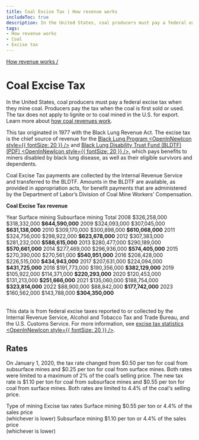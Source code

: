 ```yaml
---
title: Coal Excise Tax | How revenue works
includeToc: true
description: In the United States, coal producers must pay a federal excise tax when they mine coal. Producers pay the tax when the coal is first sold or used. The tax originated in 1977 with the Black Lung Revenue Act.
tags:
- How revenue works
- Coal
- Excise tax
---
```


[How revenue works /](/how-revenue-works/)


# Coal Excise Tax

In the United States, coal producers must pay a federal excise tax when they mine coal. Producers pay the tax when the coal is first sold or used. The tax does not apply to lignite or to coal mined in the U.S. for export. Learn more about [how coal revenues work](/how-revenue-works/coal/).
<br />

This tax originated in 1977 with the Black Lung Revenue Act. The excise tax is the chief source of revenue for the [Black Lung Program <OpenInNewIcon style={{ fontSize: 20 }} />](https://www.dol.gov/owcp/dcmwc/) and [Black Lung Disability Trust Fund (BLDTF) (PDF) <OpenInNewIcon style={{ fontSize: 20 }} />](https://www.dol.gov/sites/dolgov/files/general/budget/2021/CBJ-2021-V2-08.pdf), which pays benefits to miners disabled by black lung disease, as well as their eligible survivors and dependents.
<br />

Coal Excise Tax payments are collected by the Internal Revenue Service and transferred to the BLDTF. Amounts in the BLDTF are available, as provided in appropriation acts, for benefit payments that are administered by the Department of Labor’s Division of Coal Mine Workers’ Compensation.
<br />

**Coal Excise Tax revenue**

<Table>
  <TableHead>
    <TableRow>
      <TableCell>Year</TableCell>
      <TableCell>Surface mining</TableCell>
      <TableCell>Subsurface mining</TableCell>
      <TableCell>Total</TableCell>
    </TableRow>
  </TableHead>
  <TableBody>
    <TableRow>
      <TableCell>2008</TableCell>
      <TableCell>$326,258,000</TableCell>
      <TableCell>$318,332,000</TableCell>
      <TableCell><strong>$644,590,000</strong></TableCell>
    </TableRow>
    <TableRow>
      <TableCell>2009</TableCell>
      <TableCell>$324,093,000</TableCell>
      <TableCell>$307,045,000</TableCell>
      <TableCell><strong>$631,138,000</strong></TableCell>
    </TableRow>
    <TableRow>
      <TableCell>2010</TableCell>
      <TableCell>$309,170,000</TableCell>
      <TableCell>$300,898,000</TableCell>
      <TableCell><strong>$610,068,000</strong></TableCell>
    </TableRow>
    <TableRow>
      <TableCell>2011</TableCell>
      <TableCell>$324,756,000</TableCell>
      <TableCell>$298,922,000</TableCell>
      <TableCell><strong>$623,678,000</strong></TableCell>
    </TableRow>
    <TableRow>
      <TableCell>2012</TableCell>
      <TableCell>$307,383,000</TableCell>
      <TableCell>$281,232,000</TableCell>
      <TableCell><strong>$588,615,000</strong></TableCell>
    </TableRow>
    <TableRow>
      <TableCell>2013</TableCell>
      <TableCell>$280,477,000</TableCell>
      <TableCell>$290,189,000</TableCell>
      <TableCell><strong>$570,661,000</strong></TableCell>
    </TableRow>
    <TableRow>
      <TableCell>2014</TableCell>
      <TableCell>$277,469,000</TableCell>
      <TableCell>$296,936,000</TableCell>
      <TableCell><strong>$574,405,000</strong></TableCell>
    </TableRow>
    <TableRow>
      <TableCell>2015</TableCell>
      <TableCell>$270,390,000</TableCell>
      <TableCell>$270,561,000</TableCell>
      <TableCell><strong>$540,951,000</strong></TableCell>
    </TableRow>
    <TableRow>
      <TableCell>2016</TableCell>
      <TableCell>$208,428,000</TableCell>
      <TableCell>$226,515,000</TableCell>
      <TableCell><strong>$434,943,000</strong></TableCell>
    </TableRow>
    <TableRow>
      <TableCell>2017</TableCell>
      <TableCell>$207,631,000</TableCell>
      <TableCell>$224,094,000</TableCell>
      <TableCell><strong>$431,725,000</strong></TableCell>
    </TableRow>
    <TableRow>
      <TableCell>2018</TableCell>
      <TableCell>$191,773,000</TableCell>
      <TableCell>$190,356,000</TableCell>
      <TableCell><strong>$382,129,000</strong></TableCell>
    </TableRow>
    <TableRow>
      <TableCell>2019</TableCell>
      <TableCell>$105,922,000</TableCell>
      <TableCell>$114,371,000</TableCell>
      <TableCell><strong>$220,293,000</strong></TableCell>
    </TableRow>
    <TableRow>
      <TableCell>2020</TableCell>
      <TableCell>$120,453,000</TableCell>
      <TableCell>$131,213,000</TableCell>
      <TableCell><strong>$251,666,000</strong></TableCell>
    </TableRow>
    <TableRow>
      <TableCell>2021</TableCell>
      <TableCell>$135,060,000</TableCell>
      <TableCell>$188,754,000</TableCell>
      <TableCell><strong>$323,814,000</strong></TableCell>
    </TableRow>
    <TableRow>
      <TableCell>2022</TableCell>
      <TableCell>$88,900,000</TableCell>
      <TableCell>$88,842,000</TableCell>
      <TableCell><strong>$177,742,000</strong></TableCell>
    </TableRow>
    <TableRow>
      <TableCell>2023</TableCell>
      <TableCell>$160,562,000</TableCell>
      <TableCell>$143,788,000</TableCell>
      <TableCell><strong>$304,350,000</strong></TableCell>
    </TableRow>
  </TableBody>
</Table>

This data is from federal excise taxes reported to or collected by the Internal Revenue Service, Alcohol and Tobacco Tax and Trade Bureau, and the U.S. Customs Service. For more information, see [excise tax statistics <OpenInNewIcon style={{ fontSize: 20 }} />](https://www.irs.gov/statistics/soi-tax-stats-excise-tax-statistics).

## Rates

On January 1, 2020, the tax rate changed from $0.50 per ton for coal from subsurface mines and $0.25 per ton for coal from surface mines. Both rates were limited to a maximum of 2% of the coal’s selling price. The new tax rate is $1.10 per ton for coal from subsurface mines and $0.55 per ton for coal from surface mines. Both rates are limited to 4.4% of the coal's selling price.

<Table>
  <TableHead>
    <TableRow>
      <TableCell>Type of mining</TableCell>
      <TableCell>Excise tax rates</TableCell>
    </TableRow>
  </TableHead>
  <TableBody>
    <TableRow>
      <TableCell>Surface mining</TableCell>
      <TableCell>
          $0.55 per ton or 4.4% of the sales price<br />
          (whichever is lower)
      </TableCell>
    </TableRow>
    <TableRow>
      <TableCell>Subsurface mining</TableCell>
      <TableCell>
          $1.10 per ton or 4.4% of the sales price<br />
          (whichever is lower)
      </TableCell>
    </TableRow>
  </TableBody>
</Table>
